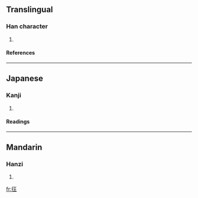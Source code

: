 ==Translingual==
===Han character===
{{Han char|rn=60|rad=彳|as=04|sn=7|four=|canj=竹人一土 (HOMG), X竹人一土 (XHOMG)}}
# {{defn|Han|sort=彳04}}
====References====
{{Han ref|kx=0365.200|dkj=10058|dj=0685.130|hdz=20814.070|uh=5F7A|ud=24442}}
----
==Japanese==
===Kanji===
{{ja-kanji|grade=|rs=彳04}}
# {{defn|Japanese}} 
====Readings====
{{ja-readings|on=[[おう]] (ō)|kun=[[いそぎゆく]] (isogiyuku)}}
----
==Mandarin==
===Hanzi===
{{cmn-hanzi|pin=[[wáng]] ([[wang2]])|wg=wang<sup>2</sup>}}
# {{defn|Mandarin}}

[[fr:彺]]
